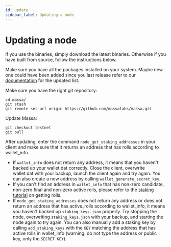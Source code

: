 ```yaml
---
id: update
sidebar_label: Updating a node
---
```


# Updating a node

If you use the binaries, simply download the latest binaries. Otherwise if you have built from source, follow the
instructions below.

Make sure you have all the packages installed on your system. Maybe new one could have been added since you last release
refer to our [documentation](./install#from-source-code-advanced-installation) for the updated list.

Make sure you have the right git repository:

```shell
cd massa/
git stash
git remote set-url origin https://github.com/massalabs/massa.git
```

Update Massa:

```shell
git checkout testnet
git pull
```

After updating, enter the command `node_get_staking_addresses` in your client and make sure that it returns an address
that has rolls according to wallet_info.

- If `wallet_info` does not return any address, it means that you haven't backed up your wallet.dat correctly. Close the
client, overwrite wallet.dat with your backup, launch the client again and try again. You can also create a new address
by calling `wallet_generate_secret_key`.
- If you can't find an address in `wallet_info` that has non-zero candidate, non-zero final and non-zero active rolls,
please refer to the [staking tutorial](./stake) on getting rolls.
- If `node_get_staking_addresses` does not return any address or does not return an address that has active_rolls
according to wallet_info, it means you haven't backed up `staking_keys.json` properly. Try stopping the node,
overwriting `staking_keys.json` with your backup, and starting the node again to try again. You can also manually add a
staking key by calling `add_staking_keys` with the `KEY` matching the address that has active rolls in wallet_info
(warning: do not type the address or public key, only the `SECRET KEY`).
